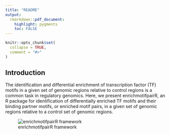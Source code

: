 ```yaml
---
title: "README"
output:
  rmarkdown::pdf_document:
    highlight: pygments
    toc: FALSE
---
```


```r
knitr::opts_chunk$set(
  collapse = TRUE,
  comment = "#>"
)
```

## Introduction
The identification and differential enrichment of transcription factor (TF) motifs in a given set of genomic regions relative to control regions is a common task in regulatory genomics. Here, we present enrichmotifpairR, an R package for identification of differentially enriched TF motifs and their binding partner motifs, or enriched motif pairs, in a given set of genomic regions relative to a control set of genomic regions.

![enrichmotifpairR framework](supple_Figure1.png)
